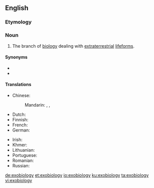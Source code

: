 ==English==

===Etymology===
{{prefix|exo|biology|lang=en}}

===Noun===
{{en-noun|-}}

# {{lb|en|biology|science fiction}} The branch of [[biology]] dealing with [[extraterrestrial]] [[lifeforms]].

====Synonyms====
* {{l|en|astrobiology}}
* {{l|en|xenobiology}}

====Translations====
{{trans-top|biology dealing with extraterrestrial lifeforms}}
* Chinese:
*: Mandarin: {{t|cmn|天體生物學|sc=Hani}}, {{t|cmn|外空生物学|sc=Hani}}, {{t|cmn|太空生物学|sc=Hani}}
* Dutch: {{t+|nl|exobiologie|f}}
* Finnish: {{t|fi|eksobiologia}}
* French: {{t+|fr|exobiologie|f}}
* German: {{t+|de|Exobiologie|f}}
{{trans-mid}}
* Irish: {{t|ga|eisibhitheolaíocht|f}}
* Khmer: {{t|km|ពហិជីវវិទ្យា|sc=Khmr|tr=pea’he’ chiivoa vityie}}
* Lithuanian: {{t|lt|egzobiologija|f}}
* Portuguese: {{t|pt|exobiologia|f}}
* Romanian: {{t+|ro|exobiologie}}
* Russian: {{t+|ru|экзобиоло́гия|f}}
{{trans-bottom}}

[[de:exobiology]]
[[et:exobiology]]
[[io:exobiology]]
[[ku:exobiology]]
[[ta:exobiology]]
[[vi:exobiology]]